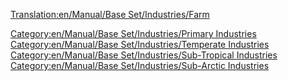 [[Translation:en/Manual/Base Set/Industries/Farm]]
{{en/Manual/Base Set/Industries/Industries|image=en/Manual/Base Set/Industries/Farm.png
|name=Farm
|climates=[[en/Manual/Climates]], [[en/Manual/Climates]], [[en/Manual/Climates]]
|accepts=Nothing
|produces=[[en/Manual/Base Set/Cargos/Grain]], [[en/Manual/Base Set/Cargos/Livestock]] (Temperate Only). [[en/Manual/Base Set/Cargos/Wheat]], [[en/Manual/Base Set/Cargos/Livestock]] (Sub-Arctic Only). [[en/Manual/Base Set/Cargos/Maize]] (Sub-Tropical Only).
|notes=&nbsp;
* Surrounded by farmland for a large area. This area costs more to build on, but doing so does not affect production.
* The house(s) accept 1/8th passenger - so several farms on a small area may accept passengers
}}
[[Category:en/Manual/Base Set/Industries/Primary Industries]]
[[Category:en/Manual/Base Set/Industries/Temperate Industries]]
[[Category:en/Manual/Base Set/Industries/Sub-Tropical Industries]]
[[Category:en/Manual/Base Set/Industries/Sub-Arctic Industries]]